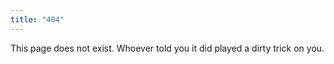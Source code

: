 ```yaml
---
title: "404"
---
```


This page does not exist. Whoever told you it did played a dirty trick on you.